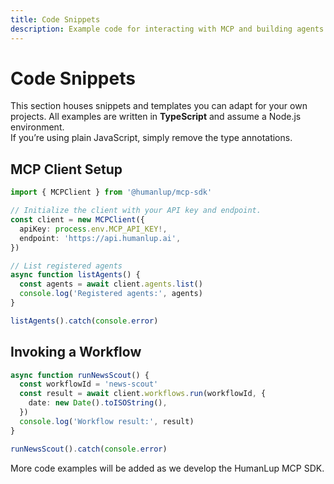 ```yaml
---
title: Code Snippets
description: Example code for interacting with MCP and building agents.
---
```


# Code Snippets

This section houses snippets and templates you can adapt for your own projects. All examples are written in **TypeScript** and assume a Node.js environment.  
If you’re using plain JavaScript, simply remove the type annotations.

## MCP Client Setup

```ts
import { MCPClient } from '@humanlup/mcp-sdk'

// Initialize the client with your API key and endpoint.
const client = new MCPClient({
  apiKey: process.env.MCP_API_KEY!,
  endpoint: 'https://api.humanlup.ai',
})

// List registered agents
async function listAgents() {
  const agents = await client.agents.list()
  console.log('Registered agents:', agents)
}

listAgents().catch(console.error)
```

## Invoking a Workflow

```ts
async function runNewsScout() {
  const workflowId = 'news-scout'
  const result = await client.workflows.run(workflowId, {
    date: new Date().toISOString(),
  })
  console.log('Workflow result:', result)
}

runNewsScout().catch(console.error)
```

More code examples will be added as we develop the HumanLup MCP SDK.
